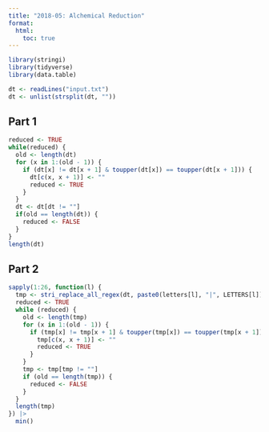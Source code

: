 ```yaml
---
title: "2018-05: Alchemical Reduction"
format: 
  html: 
    toc: true
---
```


```r
library(stringi)
library(tidyverse)
library(data.table)
```

```r
dt <- readLines("input.txt")
dt <- unlist(strsplit(dt, ""))
```

## Part 1

```r
reduced <- TRUE
while(reduced) {
  old <- length(dt)
  for (x in 1:(old - 1)) {
    if (dt[x] != dt[x + 1] & toupper(dt[x]) == toupper(dt[x + 1])) {
      dt[c(x, x + 1)] <- ""
      reduced <- TRUE
    }
  }
  dt <- dt[dt != ""]
  if(old == length(dt)) {
    reduced <- FALSE
  }
}
length(dt)
```

## Part 2

```r
sapply(1:26, function(l) {
  tmp <- stri_replace_all_regex(dt, paste0(letters[l], "|", LETTERS[l]), "")
  reduced <- TRUE
  while (reduced) {
    old <- length(tmp)
    for (x in 1:(old - 1)) {
      if (tmp[x] != tmp[x + 1] & toupper(tmp[x]) == toupper(tmp[x + 1])) {
        tmp[c(x, x + 1)] <- ""
        reduced <- TRUE
      }
    }
    tmp <- tmp[tmp != ""]
    if (old == length(tmp)) {
      reduced <- FALSE
    }
  }
  length(tmp)
}) |>
  min()
```

